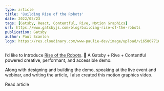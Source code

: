 ```yaml
---
type: article
title: 'Building Rise of the Robots'
date: 2022/05/23
tags: [Gatsby, React, Contentful, Rive, Motion Graphics]
url: https://www.gatsbyjs.com/blog/building-rise-of-the-robots
publication: Gatsby
author: Paul Scanlon
logo: https://res.cloudinary.com/www-paulie-dev/image/upload/v1658077182/paulie.dev/Logos/gatsby-logo_dgbkjm.png
---
```


I’d like to Introduce [Rise of the Robots](https://www.gatsbyjs.com/demos/rise-of-the-robots/). 🤖 A Gatsby + Rive +
Contentful powered creative, performant, and accessible demo.

Along with designing and building the demo, speaking at the live event and webinar, and writing the article, I also
created this motion graphics video.

<MarkdownCtaLink href="https://www.gatsbyjs.com/blog/building-rise-of-the-robots">Read article</MarkdownCtaLink>

<Tweet tweetLink="GatsbyJS/status/1528845411653685249" />
